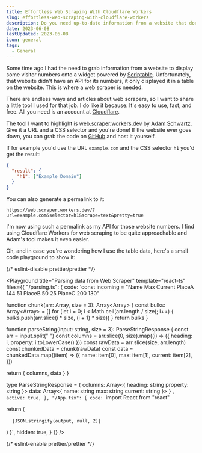 ```yaml
---
title: Effortless Web Scraping With Cloudflare Workers
slug: effortless-web-scraping-with-cloudflare-workers
description: Do you need up-to-date information from a website that doesn't have an API? You can use a web scraper powered by Cloudflare Workers to get your data.
date: 2023-06-08
lastUpdated: 2023-06-08
icon: general
tags:
  - General
---
```


Some time ago I had the need to grab information from a website to display some visitor numbers onto a widget powered by [Scriptable](https://scriptable.app/). Unfortunately, that website didn't have an API for its numbers, it only displayed it in a table on the website. This is where a web scraper is needed.

There are endless ways and articles about web scrapers, so I want to share a little tool I used for that job. I do like it because: It's easy to use, fast, and free. All you need is an account at [Cloudflare](https://www.cloudflare.com/).

The tool I want to highlight is [web.scraper.workers.dev](https://web.scraper.workers.dev/) by [Adam Schwartz](https://adamschwartz.co/). Give it a URL and a CSS selector and you're done! If the website ever goes down, you can grab the code on [GitHub](https://github.com/adamschwartz/web.scraper.workers.dev) and host it yourself.

If for example you'd use the URL `example.com` and the CSS selector `h1` you'd get the result:

```json
{
  "result": {
    "h1": ["Example Domain"]
  }
}
```

You can also generate a permalink to it:

```
https://web.scraper.workers.dev/?url=example.com&selector=h1&scrape=text&pretty=true
```

I'm now using such a permalink as my API for those website numbers. I find using Cloudflare Workers for web scraping to be quite approachable and Adam's tool makes it even easier.

Oh, and in case you're wondering how I use the table data, here's a small code playground to show it:

{/* eslint-disable prettier/prettier */}

<Playground
  title="Parsing data from Web Scraper"
  template="react-ts"
  files={{
    "/parsing.ts": {
      code: `const incoming = "Name Max Current PlaceA 144 51 PlaceB 50 25 PlaceC 200 130"

function chunk(arr: Array<string>, size = 3): Array<Array<string>> {
  const bulks: Array<Array<string>> = []
  for (let i = 0; i < Math.ceil(arr.length / size); i++) {
    bulks.push(arr.slice(i * size, (i + 1) * size))
  }
  return bulks
}

function parseString(input: string, size = 3): ParseStringResponse {
  const arr = input.split(" ")
  const columns = arr.slice(0, size).map((i) => ({ heading: i, property: i.toLowerCase() }))
  const rawData = arr.slice(size, arr.length)
  const chunkedData = chunk(rawData)
  const data = chunkedData.map((item) => ({
    name: item[0],
    max: item[1],
    current: item[2],
  }))

  return { columns, data }
}


type ParseStringResponse = {
  columns: Array<{
    heading: string
    property: string
  }>
  data: Array<{
    name: string
    max: string
    current: string
  }>
}
`,
      active: true,
    },
    "/App.tsx": {
      code: `import React from "react"

  return (
    <pre>
      <code>
        {JSON.stringify(output, null, 2)}
      </code>
    </pre>
  )
}`,
      hidden: true,
    }
  }}
/>

{/* eslint-enable prettier/prettier */}
